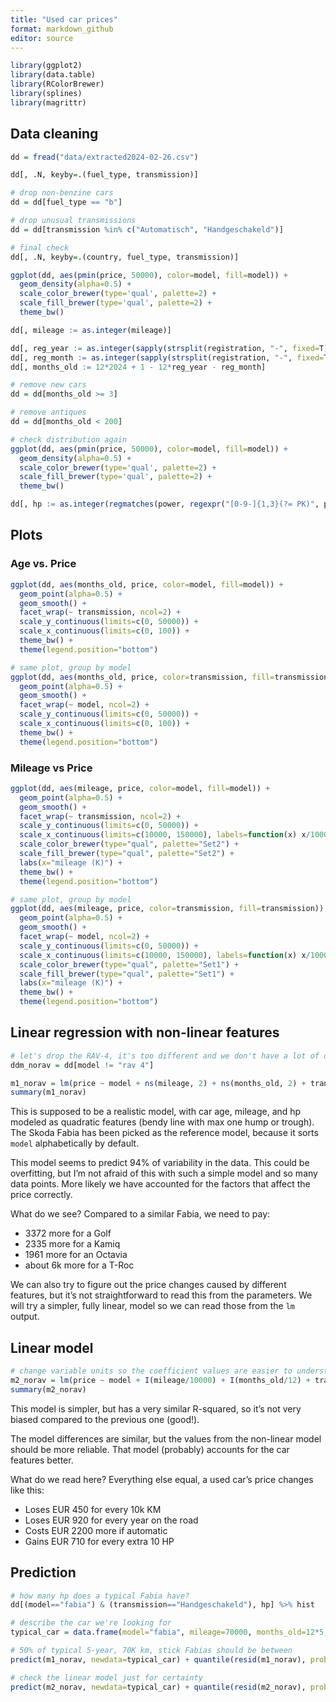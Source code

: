 ```yaml
---
title: "Used car prices"
format: markdown_github
editor: source
---
```


```r
library(ggplot2)
library(data.table)
library(RColorBrewer)
library(splines)
library(magrittr)
```

## Data cleaning
```r
dd = fread("data/extracted2024-02-26.csv")

dd[, .N, keyby=.(fuel_type, transmission)]

# drop non-benzine cars
dd = dd[fuel_type == "b"]

# drop unusual transmissions
dd = dd[transmission %in% c("Automatisch", "Handgeschakeld")]

# final check
dd[, .N, keyby=.(country, fuel_type, transmission)]
```

```r
ggplot(dd, aes(pmin(price, 50000), color=model, fill=model)) +
  geom_density(alpha=0.5) +
  scale_color_brewer(type='qual', palette=2) +
  scale_fill_brewer(type='qual', palette=2) +
  theme_bw()
```

```r
dd[, mileage := as.integer(mileage)]

dd[, reg_year := as.integer(sapply(strsplit(registration, "-", fixed=T), function(x) x[[2]]))]
dd[, reg_month := as.integer(sapply(strsplit(registration, "-", fixed=T), function(x) x[[1]]))]
dd[, months_old := 12*2024 + 1 - 12*reg_year - reg_month]

# remove new cars
dd = dd[months_old >= 3]

# remove antiques
dd = dd[months_old < 200]

# check distribution again
ggplot(dd, aes(pmin(price, 50000), color=model, fill=model)) +
  geom_density(alpha=0.5) +
  scale_color_brewer(type='qual', palette=2) +
  scale_fill_brewer(type='qual', palette=2) +
  theme_bw()
```

```r
dd[, hp := as.integer(regmatches(power, regexpr("[0-9-]{1,3}(?= PK)", power, perl=T)))]
```

## Plots
### Age vs. Price
```r
ggplot(dd, aes(months_old, price, color=model, fill=model)) +
  geom_point(alpha=0.5) +
  geom_smooth() +
  facet_wrap(~ transmission, ncol=2) +
  scale_y_continuous(limits=c(0, 50000)) +
  scale_x_continuous(limits=c(0, 100)) +
  theme_bw() +
  theme(legend.position="bottom")
```

```r
# same plot, group by model
ggplot(dd, aes(months_old, price, color=transmission, fill=transmission)) +
  geom_point(alpha=0.5) +
  geom_smooth() +
  facet_wrap(~ model, ncol=2) +
  scale_y_continuous(limits=c(0, 50000)) +
  scale_x_continuous(limits=c(0, 100)) +
  theme_bw() +
  theme(legend.position="bottom")
```

### Mileage vs Price
```r
ggplot(dd, aes(mileage, price, color=model, fill=model)) +
  geom_point(alpha=0.5) +
  geom_smooth() +
  facet_wrap(~ transmission, ncol=2) +
  scale_y_continuous(limits=c(0, 50000)) +
  scale_x_continuous(limits=c(10000, 150000), labels=function(x) x/1000) +
  scale_color_brewer(type="qual", palette="Set2") +
  scale_fill_brewer(type="qual", palette="Set2") +
  labs(x="mileage (K)") +
  theme_bw() +
  theme(legend.position="bottom")
```

```r
# same plot, group by model
ggplot(dd, aes(mileage, price, color=transmission, fill=transmission)) +
  geom_point(alpha=0.5) +
  geom_smooth() +
  facet_wrap(~ model, ncol=2) +
  scale_y_continuous(limits=c(0, 50000)) +
  scale_x_continuous(limits=c(10000, 150000), labels=function(x) x/1000) +
  scale_color_brewer(type="qual", palette="Set1") +
  scale_fill_brewer(type="qual", palette="Set1") +
  labs(x="mileage (K)") +
  theme_bw() +
  theme(legend.position="bottom")
```
## Linear regression with non-linear features
```r
# let's drop the RAV-4, it's too different and we don't have a lot of data for it
ddm_norav = dd[model != "rav 4"]

m1_norav = lm(price ~ model + ns(mileage, 2) + ns(months_old, 2) + transmission + ns(hp, 2), data=ddm_norav)
summary(m1_norav)
```
This is supposed to be a realistic model, with car age, mileage, and hp modeled as quadratic features (bendy line with max one hump or trough). The Skoda Fabia has been picked as the reference model, because it sorts `model` alphabetically by default.

This model seems to predict 94% of variability in the data. This could be overfitting, but I'm not afraid of this with such a simple model and so many data points. More likely we have accounted for the factors that affect the price correctly.

What do we see? Compared to a similar Fabia, we need to pay:

- 3372 more for a Golf
- 2335 more for a Kamiq
- 1961 more for an Octavia
- about 6k more for a T-Roc

We can also try to figure out the price changes caused by different features, but it's not straightforward to read this from the parameters. We will try a simpler, fully linear, model so we can read those from the `lm` output.

## Linear model
```r
# change variable units so the coefficient values are easier to understand
m2_norav = lm(price ~ model + I(mileage/10000) + I(months_old/12) + transmission + hp, data=ddm_norav)
summary(m2_norav)
```

This model is simpler, but has a very similar R-squared, so it's not very biased compared to the previous one (good!).

The model differences are similar, but the values from the non-linear model should be more reliable. That model (probably) accounts for the car features better.

What do we read here? Everything else equal, a used car's price changes like this:

- Loses EUR 450 for every 10k KM
- Loses EUR 920 for every year on the road
- Costs EUR 2200 more if automatic
- Gains EUR 710 for every extra 10 HP

## Prediction
```r
# how many hp does a typical Fabia have?
dd[(model=="fabia") & (transmission=="Handgeschakeld"), hp] %>% hist
```
```r
# describe the car we're looking for
typical_car = data.frame(model="fabia", mileage=70000, months_old=12*5, transmission="Handgeschakeld", hp=90)

# 50% of typical 5-year, 70K km, stick Fabias should be between
predict(m1_norav, newdata=typical_car) + quantile(resid(m1_norav), probs=c(0.25, 0.75))
```

```r
# check the linear model just for certainty
predict(m2_norav, newdata=typical_car) + quantile(resid(m2_norav), probs=c(0.25, 0.75))
```